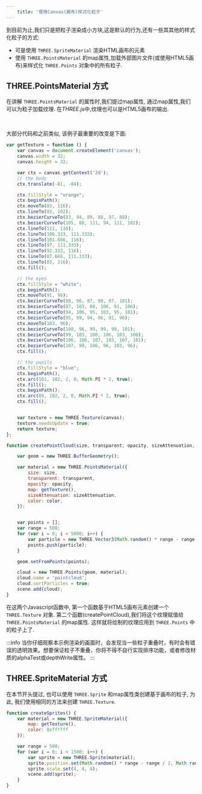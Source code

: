 ```yaml
---
    title: '使用Canvas(画布)样式化粒子'
---
```


到目前为止,我们只是把粒子渲染成小方块,这是默认的行为,还有一些其其他的样式化粒子的方式:

* 可是使用 `THREE.SpriteMaterial` 渲染HTML画布的元素
* 使用 `THREE.PointsMaterial` 的map属性,加载外部图片文件(或使用HTML5画布)来样式化 `THREE.Points` 对象中的所有粒子.



## THREE.PointsMaterial 方式

在讲解 `THREE.PointsMaterial` 的属性时,我们提过map属性, 通过map属性,我们可以为粒子加载纹理.
在*THREE.js*中,纹理也可以是HTML5画布的输出.


<SceneB />

<br/>

大部分代码和之前类似, 该例子最重要的改变是下面:

```jsx title='chapter-07/03-canvas-points.jsx'
var getTexture = function () {
    var canvas = document.createElement('canvas');
    canvas.width = 32;
    canvas.height = 32;

    var ctx = canvas.getContext('2d');
    // the body
    ctx.translate(-81, -84);

    ctx.fillStyle = "orange";
    ctx.beginPath();
    ctx.moveTo(83, 116);
    ctx.lineTo(83, 102);
    ctx.bezierCurveTo(83, 94, 89, 88, 97, 88);
    ctx.bezierCurveTo(105, 88, 111, 94, 111, 102);
    ctx.lineTo(111, 116);
    ctx.lineTo(106.333, 111.333);
    ctx.lineTo(101.666, 116);
    ctx.lineTo(97, 111.333);
    ctx.lineTo(92.333, 116);
    ctx.lineTo(87.666, 111.333);
    ctx.lineTo(83, 116);
    ctx.fill();

    // the eyes
    ctx.fillStyle = "white";
    ctx.beginPath();
    ctx.moveTo(91, 96);
    ctx.bezierCurveTo(88, 96, 87, 99, 87, 101);
    ctx.bezierCurveTo(87, 103, 88, 106, 91, 106);
    ctx.bezierCurveTo(94, 106, 95, 103, 95, 101);
    ctx.bezierCurveTo(95, 99, 94, 96, 91, 96);
    ctx.moveTo(103, 96);
    ctx.bezierCurveTo(100, 96, 99, 99, 99, 101);
    ctx.bezierCurveTo(99, 103, 100, 106, 103, 106);
    ctx.bezierCurveTo(106, 106, 107, 103, 107, 101);
    ctx.bezierCurveTo(107, 99, 106, 96, 103, 96);
    ctx.fill();

    // the pupils
    ctx.fillStyle = "blue";
    ctx.beginPath();
    ctx.arc(101, 102, 2, 0, Math.PI * 2, true);
    ctx.fill();
    ctx.beginPath();
    ctx.arc(89, 102, 2, 0, Math.PI * 2, true);
    ctx.fill();


    var texture = new THREE.Texture(canvas);
    texture.needsUpdate = true;
    return texture;
};

function createPointCloud(size, transparent, opacity, sizeAttenuation, color) {

    var geom = new THREE.BufferGeometry();

    var material = new THREE.PointsMaterial({
        size: size,
        transparent: transparent,
        opacity: opacity,
        map: getTexture(),
        sizeAttenuation: sizeAttenuation,
        color: color,
    });


    var points = [];
    var range = 500;
    for (var i = 0; i < 5000; i++) {
        var particle = new THREE.Vector3(Math.random() * range - range / 2, Math.random() * range - range / 2, Math.random() * range - range / 2);
        points.push(particle);
    }

    geom.setFromPoints(points);

    cloud = new THREE.Points(geom, material);
    cloud.name = 'pointcloud';
    cloud.sortParticles = true;
    scene.add(cloud);
}
```

在这两个Javascript函数中, 第一个函数基于HTML5画布元素创建一个 `THREE.Texture` 对象.
第二个函数(createPointCloud),我们将这个纹理赋值给 `THREE.PointsMaterial` 的map属性.
这样就将绘制的纹理应用到 `THREE.Points` 中的粒子上了.

:::info
当你仔细观察本示例渲染的画面时，会发现当一些粒子重叠时，有时会有错误的透明效果。想要保证粒子不重叠，你将不得不自行实现排序功能，或者修改材质的alphaTest或depthWrite属性。
:::


## THREE.SpriteMaterial 方式

在本节开头提过, 也可以使用 `THREE.Sprite` 和map属性类创建基于画布的粒子, 为此,
我们使用相同的方法来创建 `THREE.Texture`.


```jsx title='chapter-07/03a-canvas-sprites.jsx'
function createSprites() {
    var material = new THREE.SpriteMaterial({
        map: getTexture(),
        color: 0xffffff
    });

    var range = 500;
    for (var i = 0; i < 1500; i++) {
        var sprite = new THREE.Sprite(material);
        sprite.position.set(Math.random() * range - range / 2, Math.random() * range - range / 2, Math.random() * range - range / 2);
        sprite.scale.set(4, 4, 4);
        scene.add(sprite);
    }
}
```


<Scene />

<br/>